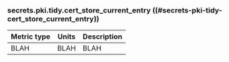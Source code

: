 ### secrets.pki.tidy.cert_store_current_entry ((#secrets-pki-tidy-cert_store_current_entry))

Metric type | Units | Description
----------- | ----- | -----------
BLAH     | BLAH    | BLAH